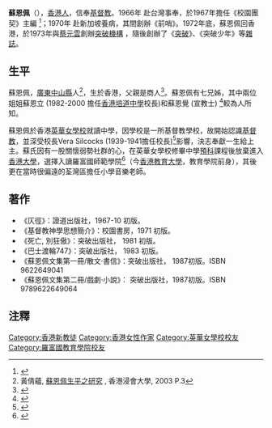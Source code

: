 '''蘇恩佩'''（{{bd|1937年||1982年|}}），[[香港人|香港人]]，信奉[[基督教|基督教]]。1966年 赴台灣事奉，於1967年擔任《校園團契》主編 <ref>{{cite web|title=一本雜誌的誕生|url=https://shop.campus.org.tw/CM/History.aspx|website=校園書房: 歷史沿革|publisher=校園書房出版社|deadurl=yes|archiveurl=https://web.archive.org/web/20150617101718/https://shop.campus.org.tw/CM/History.aspx|archivedate=2015年6月17日|df=|access-date=2015年6月17日}}</ref>；1970年 赴新加坡養病，其間創辦《前哨》。1972年底，蘇恩佩回香港，於1973年與[[蔡元雲|蔡元雲]]創辦[[突破機構|突破機構]] ，隨後創辦了《[[突破_(雜誌)|突破]]》、《突破少年》等[[雜誌|雜誌]]。

==生平==
蘇恩佩，[[廣東|廣東]][[中山縣|中山縣]]人<ref>黃倩蘊, [http://libproject.hkbu.edu.hk/trsimage/hp/98004093.pdf 蘇恩佩生平之研究] {{Wayback|url=http://libproject.hkbu.edu.hk/trsimage/hp/98004093.pdf |date=20150622090955 }}, 香港浸會大學, 2003 P.3</ref>，生於香港，父親是商人<ref>{{cite web|title=生命的渡口－－蘇恩佩姊妹|url=http://www.ccmhk.org.hk/Common/Reader/News/ShowNews.jsp?Nid=9278&Pid=16&Version=134&Cid=37&Charset=big5_hkscs#.VYeX7_mqqko|website=傳書雙月刊|publisher=香港中國信徒佈道會|access-date=2015-06-22|archive-url=https://web.archive.org/web/20150622084833/http://www.ccmhk.org.hk/Common/Reader/News/ShowNews.jsp?Nid=9278&Pid=16&Version=134&Cid=37&Charset=big5_hkscs#.VYeX7_mqqko|archive-date=2015-06-22|dead-url=yes}}</ref>。蘇恩佩有七兄姊，其中兩位姐姐蘇恩立 (1982-2000 擔任[[香港培道中學|香港培道中學]]校長)和蘇恩覺 (宣教士) <ref>{{cite web|title=一元復始福滿門|url=http://christiantimes.org.hk/Common/Reader/News/ShowNews.jsp?Nid=4165&Pid=2&Version=599&Cid=106|website=每週論題|publisher=時代論壇|access-date=2015-06-22|archive-date=2017-02-05|archive-url=https://web.archive.org/web/20170205181958/http://christiantimes.org.hk/Common/Reader/News/ShowNews.jsp?Nid=4165&Pid=2&Version=599&Cid=106|dead-url=no}}</ref>較為人所知。

蘇恩佩於香港[[英華女學校|英華女學校]]就讀中學，因學校是一所基督教學校，故開始認識[[基督教|基督教]]，並深受校長Vera Silcocks (1939-1941擔任校長)<ref>{{cite web|title=英華女學校 - 校友|url=https://zh.wikipedia.org/wiki/%E8%8B%B1%E8%8F%AF%E5%A5%B3%E5%AD%B8%E6%A0%A1#.E6.A0.A1.E5.8F.8B|website=英華女學校|publisher=維基百科|access-date=2015-06-24|archive-date=2021-03-10|archive-url=https://web.archive.org/web/20210310170015/https://zh.wikipedia.org/wiki/%E8%8B%B1%E8%8F%AF%E5%A5%B3%E5%AD%B8%E6%A0%A1#.E6.A0.A1.E5.8F.8B|dead-url=no}}</ref>影響，決志奉獻一生給上主。蘇氏因有一股關懷弱勢社群的心，在英華女學校修畢中學[[預科|預科]]課程後放棄進入[[香港大學|香港大學]]，選擇入讀羅富國師範學院<ref>{{cite web|title=完全的委身──蘇恩佩一生的學習|url=http://www.chinesetheology.com/SLau/CommitmentOfSo.htm|website=完全的委身──蘇恩佩一生的學習|publisher=劉緒端.華人神學園地|access-date=2017-03-28|archive-date=2020-01-05|archive-url=https://web.archive.org/web/20200105170455/http://www.chinesetheology.com/SLau/CommitmentOfSo.htm|dead-url=no}}</ref>（今[[香港教育大學|香港教育大學]]，教育學院前身），其後更在當時很偏遠的荃灣區擔任小學音樂老師。

==著作==
*《仄徑》：證道出版社，1967-10 初版。
*《基督教神學思想簡介》：校園書房，1971 初版。
*《死亡, 別狂傲》：突破出版社， 1981 初版。
*《巴士渡輪747》：突破出版社， 1983 初版。
*《蘇恩佩文集第一冊/散文‧書信》：突破出版社， 1987初版。ISBN 9622649041
*《蘇恩佩文集第二冊/戲劇‧小說》：  突破出版社，1987初版。ISBN 9789622649064

==注釋==
{{reflist}}

[[Category:香港新教徒|Category:香港新教徒]]
[[Category:香港女性作家|Category:香港女性作家]]
[[Category:英華女學校校友|Category:英華女學校校友]]
[[Category:羅富國教育學院校友|Category:羅富國教育學院校友]]